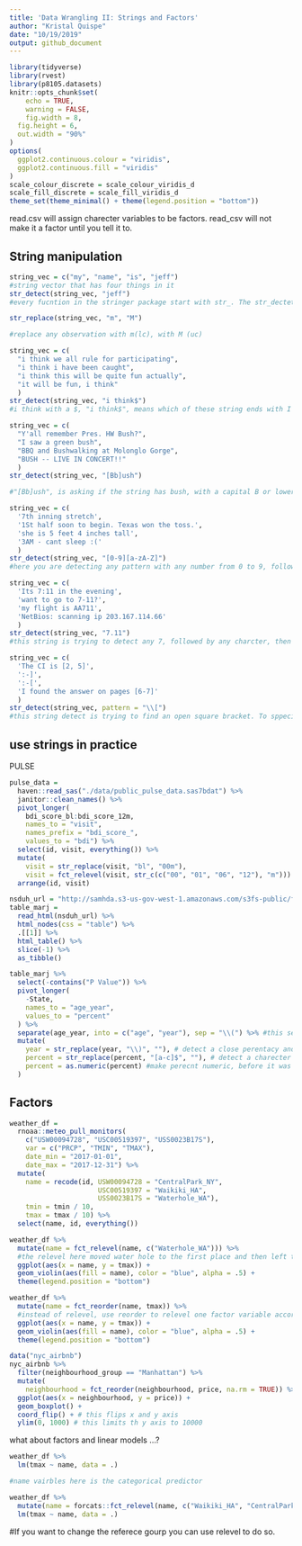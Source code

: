 ```yaml
---
title: 'Data Wrangling II: Strings and Factors'
author: "Kristal Quispe"
date: "10/19/2019"
output: github_document
---
```


```r
library(tidyverse)
library(rvest)
library(p8105.datasets)
knitr::opts_chunk$set(
	echo = TRUE,
	warning = FALSE,
	fig.width = 8, 
  fig.height = 6,
  out.width = "90%"
)
options(
  ggplot2.continuous.colour = "viridis",
  ggplot2.continuous.fill = "viridis"
)
scale_colour_discrete = scale_colour_viridis_d
scale_fill_discrete = scale_fill_viridis_d
theme_set(theme_minimal() + theme(legend.position = "bottom"))
```

read.csv will assign charecter variables to be factors. read_csv will not make it a factor until you tell it to. 

## String manipulation

```r
string_vec = c("my", "name", "is", "jeff")
#string vector that has four things in it
str_detect(string_vec, "jeff")
#every fucntion in the stringer package start with str_. The str_dectet tries to detect a pattern in string variable. Str_detet is saying in my string (string_vec), find or tell me where and if the string "Jeff" exisits. 
```


```r
str_replace(string_vec, "m", "M")

#replace any observation with m(lc), with M (uc)
```

```r
string_vec = c(
  "i think we all rule for participating",
  "i think i have been caught",
  "i think this will be quite fun actually",
  "it will be fun, i think"
  )
str_detect(string_vec, "i think$")
#i think with a $, "i think$", means which of these string ends with I think. "^i think" means which string starts with I think. 
```


```r
string_vec = c(
  "Y'all remember Pres. HW Bush?",
  "I saw a green bush",
  "BBQ and Bushwalking at Molonglo Gorge",
  "BUSH -- LIVE IN CONCERT!!"
  )
str_detect(string_vec, "[Bb]ush")

#"[Bb]ush", is asking if the string has bush, with a capital B or lower case b, but "ush" has to be lower case.
```

```r
string_vec = c(
  '7th inning stretch',
  '1St half soon to begin. Texas won the toss.',
  'she is 5 feet 4 inches tall',
  '3AM - cant sleep :('
  )
str_detect(string_vec, "[0-9][a-zA-Z]")
#here you are detecting any pattern with any number from 0 to 9, followed by any two letters, lower case a-z, upper case A to upper case Z, or a combo of both. 
```


```r
string_vec = c(
  'Its 7:11 in the evening',
  'want to go to 7-11?',
  'my flight is AA711',
  'NetBios: scanning ip 203.167.114.66'
  )
str_detect(string_vec, "7.11")
#this string is trying to detect any 7, followed by any charcter, then 11. (any charecter is ".")
```


```r
string_vec = c(
  'The CI is [2, 5]',
  ':-]',
  ':-[',
  'I found the answer on pages [6-7]'
  )
str_detect(string_vec, pattern = "\\[")
#this string detect is trying to find an open square bracket. To sppecify that you are looking for teh chareceter "[" and not the begining of a range for a regular expression. Use a back slash to indicate the bracket is a charecter, and use another back slash to indicate that the back slash you just used is for a charecter backslash and not a speacial chareceter. "Search for actual bracket that is a charecter"
```

## use strings in practice

PULSE

```r
pulse_data = 
  haven::read_sas("./data/public_pulse_data.sas7bdat") %>%
  janitor::clean_names() %>%
  pivot_longer(
    bdi_score_bl:bdi_score_12m,
    names_to = "visit", 
    names_prefix = "bdi_score_",
    values_to = "bdi") %>%
  select(id, visit, everything()) %>%
  mutate(
    visit = str_replace(visit, "bl", "00m"),
    visit = fct_relevel(visit, str_c(c("00", "01", "06", "12"), "m"))) %>%
  arrange(id, visit)
```


```r
nsduh_url = "http://samhda.s3-us-gov-west-1.amazonaws.com/s3fs-public/field-uploads/2k15StateFiles/NSDUHsaeShortTermCHG2015.htm"
table_marj = 
  read_html(nsduh_url) %>% 
  html_nodes(css = "table") %>% 
  .[[1]] %>%
  html_table() %>%
  slice(-1) %>%
  as_tibble()
```

```r
table_marj %>% 
  select(-contains("P Value")) %>% 
  pivot_longer(
    -State,
    names_to = "age_year",
    values_to = "percent"
  ) %>% 
  separate(age_year, into = c("age", "year"), sep = "\\(") %>% #this seperares age and year by an open perentecy
  mutate(
    year = str_replace(year, "\\)", ""), # detect a close perentacy and replace with nothing. 
    percent = str_replace(percent, "[a-c]$", ""), # detect a charecter of a-c, which is at the end of the string only, and replace with nothing. 
    percent = as.numeric(percent) #make perecnt numeric, before it was charecter because it included a number before
  )
```


## Factors


```r
weather_df = 
  rnoaa::meteo_pull_monitors(
    c("USW00094728", "USC00519397", "USS0023B17S"),
    var = c("PRCP", "TMIN", "TMAX"), 
    date_min = "2017-01-01",
    date_max = "2017-12-31") %>%
  mutate(
    name = recode(id, USW00094728 = "CentralPark_NY", 
                      USC00519397 = "Waikiki_HA",
                      USS0023B17S = "Waterhole_WA"),
    tmin = tmin / 10,
    tmax = tmax / 10) %>%
  select(name, id, everything())
```

```r
weather_df %>%
  mutate(name = fct_relevel(name, c("Waterhole_WA"))) %>% 
  #the relevel here moved water hole to the first place and then left the implicit albhabetical ordering to order the rest of the graphs
  ggplot(aes(x = name, y = tmax)) + 
  geom_violin(aes(fill = name), color = "blue", alpha = .5) + 
  theme(legend.position = "bottom")
```


```r
weather_df %>%
  mutate(name = fct_reorder(name, tmax)) %>% 
  #instead of relevel, use reorder to relevel one factor variable according to the values of this other variable on top of it. We are reordering name, based on tmax, the name associated the smalled median t max will be level 1, and the name with the next smallest median t max will be level 2. 
  ggplot(aes(x = name, y = tmax)) + 
  geom_violin(aes(fill = name), color = "blue", alpha = .5) + 
  theme(legend.position = "bottom")
```


```r
data("nyc_airbnb")
nyc_airbnb %>%
  filter(neighbourhood_group == "Manhattan") %>% 
  mutate(
    neighbourhood = fct_reorder(neighbourhood, price, na.rm = TRUE)) %>% # here we are ordering neighboorhood, based on price, and sometime prices are missing so remove those missing values
  ggplot(aes(x = neighbourhood, y = price)) +
  geom_boxplot() +
  coord_flip() + # this flips x and y axis
  ylim(0, 1000) # this limits th y axis to 10000
```


what about factors and linear models ...?

```r
weather_df %>%
  lm(tmax ~ name, data = .)

#name vairbles here is the categorical predictor
```

```r
weather_df %>%
  mutate(name = forcats::fct_relevel(name, c("Waikiki_HA", "CentralPark_NY", "Waterhole_WA"))) %>% 
  lm(tmax ~ name, data = .)
```

#If you want to change the referece gourp you can use relevel to do so. 